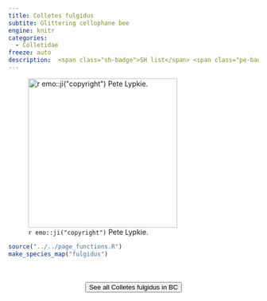 ```yaml
---
title: Colletes fulgidus
subtite: Glittering cellophane bee
engine: knitr
categories:
  - Colletidae
freeze: auto
description:  <span class="sh-badge">SH list</span> <span class="pe-badge">PM Evidence</span>
---
```

![`r emo::ji("copyright")` Pete Lypkie.](https://inaturalist-open-data.s3.amazonaws.com/photos/296610632/large.jpg){height=300}





```r
source("../../page_functions.R")
make_species_map("fulgidus")
```
<br><br>
<center>


<a href="https://inaturalist.ca/observations?place_id=7085&subview=map&taxon_id=217440"><button type="button" class="btn btn-secondary">See all Colletes fulgidus in BC <i class="fa-solid fa-arrow-up-right-from-square"></i> </button></a>
</center>
